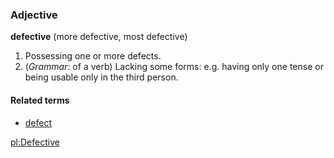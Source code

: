 ===Adjective===
'''defective''' (more defective, most defective)

#Possessing one or more defects.  
#(''Grammar'': of a verb) Lacking some forms: e.g. having only one tense or being usable only in the third person.

====Related terms====
*[[defect]]

[[pl:Defective]]